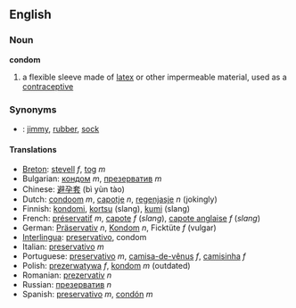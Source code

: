==English==

===Noun===
'''condom'''

# a flexible sleeve made of [[latex]] or other impermeable material, used as a [[contraceptive]]

===Synonyms===
*{{slang}}: [[jimmy]], [[rubber]], [[sock]]

====Translations====
*[[Breton]]: [[stevell]] ''f'', [[tog]] ''m''
*Bulgarian: [[кондом]] ''m'', [[презерватив]] ''m''
*Chinese: [[避孕套]] (bì yùn tào)
*Dutch: [[condoom]] ''m'', [[capotje]] ''n'', [[regenjasje]] ''n'' (jokingly)
*Finnish: [[kondomi]], [[kortsu]] (slang), [[kumi]] (slang)
*French: [[préservatif]] ''m'', [[capote]] ''f'' (''slang''), [[capote anglaise]] ''f'' (''slang'')
*German: [[Präservativ]] ''n'', [[Kondom]] ''n'', Ficktüte ''f'' (vulgar)
*[[Interlingua]]: [[preservativo]], condom
*Italian: [[preservativo]] ''m''
*Portuguese: [[preservativo]] ''m'', [[camisa-de-vênus]] ''f'', [[camisinha]] ''f''
*Polish: [[prezerwatywa]] ''f'', [[kondom]] ''m'' (outdated)
*Romanian: [[prezervativ]] ''n''
*Russian: [[презерватив]] ''n''
*Spanish: [[preservativo]] ''m'', [[condón]] ''m''